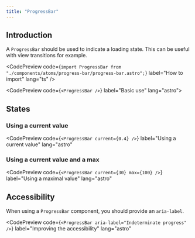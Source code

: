 ```yaml
---
title: "ProgressBar"
---
```



## Introduction

A `ProgressBar` should be used to indicate a loading state. This can be useful with view transitions for example.

<CodePreview
  code={`import ProgressBar from "./components/atoms/progress-bar/progress-bar.astro";`}
  label="How to import"
  lang="ts"
/>

<CodePreview code={`<ProgressBar />`} label="Basic use" lang="astro">
  <ProgressBar />
</CodePreview>

## States

### Using a current value

<CodePreview
  code={`<ProgressBar current={0.4} />`}
  label="Using a current value"
  lang="astro"
>
  <ProgressBar current={0.4} />
</CodePreview>

### Using a current value and a max

<CodePreview
  code={`<ProgressBar current={30} max={100} />`}
  label="Using a maximal value"
  lang="astro"
>
  <ProgressBar current={30} max={100} />
</CodePreview>

## Accessibility

When using a `ProgressBar` component, you should provide an `aria-label`.

<CodePreview
  code={`<ProgressBar aria-label="Indeterminate progress" />`}
  label="Improving the accessibility"
  lang="astro"
>
  <ProgressBar aria-label="Indeterminate progress" />
</CodePreview>

